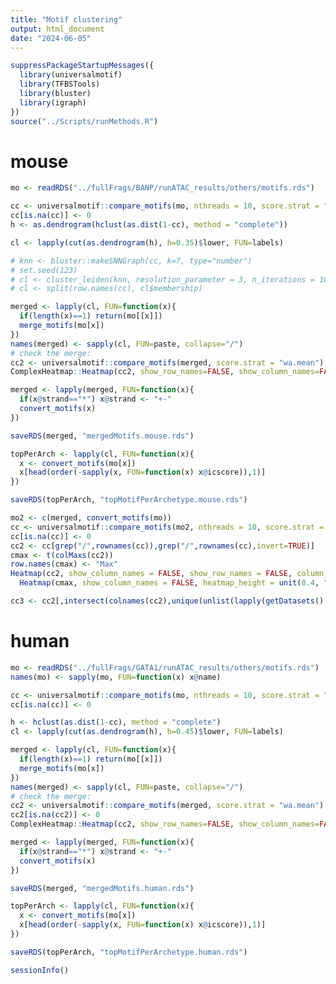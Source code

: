 ```yaml
---
title: "Motif clustering"
output: html_document
date: "2024-06-05"
---
```


```r
suppressPackageStartupMessages({
  library(universalmotif)
  library(TFBSTools)
  library(bluster)
  library(igraph)
})
source("../Scripts/runMethods.R")
```

# mouse

```r
mo <- readRDS("../fullFrags/BANP/runATAC_results/others/motifs.rds")

cc <- universalmotif::compare_motifs(mo, nthreads = 10, score.strat = "wa.mean")
cc[is.na(cc)] <- 0
h <- as.dendrogram(hclust(as.dist(1-cc), method = "complete"))

cl <- lapply(cut(as.dendrogram(h), h=0.35)$lower, FUN=labels)

# knn <- bluster::makeSNNGraph(cc, k=7, type="number")
# set.seed(123)
# cl <- cluster_leiden(knn, resolution_parameter = 3, n_iterations = 10)
# cl <- split(row.names(cc), cl$membership)

merged <- lapply(cl, FUN=function(x){
  if(length(x)==1) return(mo[[x]])
  merge_motifs(mo[x])
})
names(merged) <- sapply(cl, FUN=paste, collapse="/")
# check the merge:
cc2 <- universalmotif::compare_motifs(merged, score.strat = "wa.mean")
ComplexHeatmap::Heatmap(cc2, show_row_names=FALSE, show_column_names=FALSE)

merged <- lapply(merged, FUN=function(x){
  if(x@strand=="*") x@strand <- "+-"
  convert_motifs(x)
})

saveRDS(merged, "mergedMotifs.mouse.rds")

topPerArch <- lapply(cl, FUN=function(x){
  x <- convert_motifs(mo[x])
  x[head(order(-sapply(x, FUN=function(x) x@icscore)),1)]
})

saveRDS(topPerArch, "topMotifPerArchetype.mouse.rds")
```

```r
mo2 <- c(merged, convert_motifs(mo))
cc <- universalmotif::compare_motifs(mo2, nthreads = 10, score.strat = "wa.mean")
cc[is.na(cc)] <- 0
cc2 <- cc[grep("/",rownames(cc)),grep("/",rownames(cc),invert=TRUE)]
cmax <- t(colMaxs(cc2))
row.names(cmax) <- "Max"
Heatmap(cc2, show_column_names = FALSE, show_row_names = FALSE, column_title="Motifs", row_title="Archetypes", name="WPearson") %v% 
  Heatmap(cmax, show_column_names = FALSE, heatmap_height = unit(0.4, "cm"))

cc3 <- cc2[,intersect(colnames(cc2),unique(unlist(lapply(getDatasets(), FUN=function(x) x$truth))))]
```


# human


```r
mo <- readRDS("../fullFrags/GATA1/runATAC_results/others/motifs.rds")
names(mo) <- sapply(mo, FUN=function(x) x@name)

cc <- universalmotif::compare_motifs(mo, nthreads = 10, score.strat = "wa.mean")
cc[is.na(cc)] <- 0

h <- hclust(as.dist(1-cc), method = "complete")
cl <- lapply(cut(as.dendrogram(h), h=0.45)$lower, FUN=labels)

merged <- lapply(cl, FUN=function(x){
  if(length(x)==1) return(mo[[x]])
  merge_motifs(mo[x])
})
names(merged) <- sapply(cl, FUN=paste, collapse="/")
# check the merge:
cc2 <- universalmotif::compare_motifs(merged, score.strat = "wa.mean")
cc2[is.na(cc2)] <- 0
ComplexHeatmap::Heatmap(cc2, show_row_names=FALSE, show_column_names=FALSE)

merged <- lapply(merged, FUN=function(x){
  if(x@strand=="*") x@strand <- "+-"
  convert_motifs(x)
})

saveRDS(merged, "mergedMotifs.human.rds")

topPerArch <- lapply(cl, FUN=function(x){
  x <- convert_motifs(mo[x])
  x[head(order(-sapply(x, FUN=function(x) x@icscore)),1)]
})

saveRDS(topPerArch, "topMotifPerArchetype.human.rds")
```

```r
sessionInfo()
```

